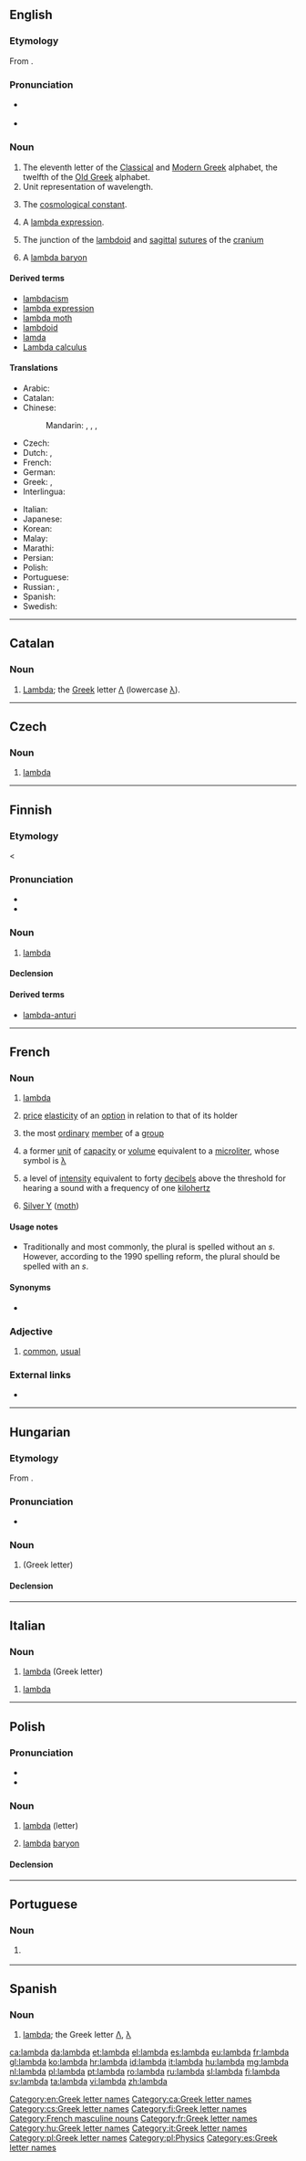 ==English==
{{letter_disp2|kappa|[[image:Greek_uc_lamda.png|42px]][[image:Greek_lc_lamda.png|30px]]|mu|λάμβδα|Λ|λ}}

===Etymology===
From {{etyl|grc|en}} {{m|grc|λάμβδα}}.

===Pronunciation===
* {{a|UK|US}} {{IPA|/ˈlæm.də/|lang=en}}
* {{audio|en-us-lambda.ogg|Audio (US)|lang=en}}

===Noun===
{{en-noun}}

# The eleventh letter of the [[w:Classical Greek|Classical]] and [[w:Modern Greek|Modern Greek]] alphabet, the twelfth of the [[w:Old Greek|Old Greek]] alphabet.
# Unit representation of wavelength.
# {{context|physics|lang=en}} The [[cosmological constant]].
# {{context|computing|programming|lang=en}} A [[lambda expression]].
# {{context|anatomy|lang=en}} The junction of the [[lambdoid]] and [[sagittal]] [[suture]]s of the [[cranium]]
# {{context|physics|lang=en}} A [[lambda baryon]]

====Derived terms====
* [[lambdacism]]
* [[lambda expression]]
* [[lambda moth]]
* [[lambdoid]]
* [[lamda]]
* [[w:Lambda calculus|Lambda calculus]]

====Translations====
{{trans-top|name of the Greek letter}}
* Arabic: {{t|ar|لَامْدَا|f}}
* Catalan: {{t+|ca|lambda|f}}
* Chinese:
*: Mandarin: {{t|cmn|蘭布達|sc=Hani}}, {{t|cmn|兰布达|tr=lánbùdá|sc=Hani}}, {{t+|cmn|蘭姆打|sc=Hani}}, {{t|cmn|兰姆打|tr=lánmǔdǎ|sc=Hani}}
* Czech: {{t|cs|lambda}}
* Dutch: {{t+|nl|lambda|m|f}}, {{t|nl|labda|m|f}}
* French: {{t+|fr|lambda|m}}
* German: {{t+|de|Lambda|n}}
* Greek: {{t+|el|λάμδα|n}}, {{t|el|λάμβδα|n}}
* Interlingua: {{t|ia|lambda}}
{{trans-mid}}
* Italian: {{t+|it|lambda}}
* Japanese: {{t|ja|ラムダ|tr=ramuda|sc=Jpan}}
* Korean: {{t+|ko|람다|sc=Kore}}
* Malay: {{t|ms|lambda}}
* Marathi: {{t|mr|लाम्बडा|n|tr=lāmbaḍā|sc=Deva}}
* Persian: {{t|fa|لاندا|tr=landâ|sc=fa-Arab}}
* Polish: {{t+|pl|lambda|f}}
* Portuguese: {{t+|pt|lambda|m}}
* Russian: {{t+|ru|ля́мбда|f}}, {{t|ru|ла́мбда|f}}
* Spanish: {{t+|es|lambda|f}}
* Swedish: {{t+|sv|lambda|n}}
{{trans-bottom}}

[[Category:en:Greek letter names]]

----

==Catalan==

===Noun===
{{ca-noun|f}}

# [[#English|Lambda]]; the [[Appendix:Greek script|Greek]] letter [[Λ]] (lowercase [[λ]]).

[[Category:ca:Greek letter names]]

----

==Czech==

===Noun===
{{cs-noun|g=n}}

# [[#English|lambda]] {{gloss|Greek letter}}

[[Category:cs:Greek letter names]]

----

==Finnish==

===Etymology===
< {{etyl|grc|fi}} {{term|lang=grc|λάμβδα}}
{{enum|kappa|myy|Greek letter|Λλ|lang=fi}}
{{wikipedia|lang=fi|Lambda}}

===Pronunciation===
* {{fi-IPA|lamda}}
* {{hyphenation|lamb|da|lang=fi}}

===Noun===
{{fi-noun}}

# [[lambda#English|lambda]] {{gloss|Greek letter}}

====Declension====
{{fi-decl-kala|lambd|||a}}

====Derived terms====
* [[lambda-anturi]]

[[Category:fi:Greek letter names]]

----

==French==

===Noun===
{{fr-noun|m|lambda|lambdas}}

# [[#English|lambda]] {{gloss|Greek letter}}
# {{lb|fr|finance}} [[price]] [[elasticity]] of an [[option]] in relation to that of its holder{{attention|fr|check translation of definition from Wiktionaire}}
# {{lb|fr|ethology}} the most [[ordinary]] [[member]] of a [[group]]
# a former [[unit]] of [[capacity]] or [[volume]] equivalent to a [[microliter]], whose symbol is [[λ]]
# {{lb|fr|acoustics}} a level of [[intensity]] equivalent to forty [[decibel]]s above the threshold for hearing a sound with a frequency of one [[kilohertz]]
# [[Silver Y]] ([[moth]])

====Usage notes====
* Traditionally and most commonly, the plural is spelled without an ''s''. However, according to the 1990 spelling reform, the plural should be spelled with an ''s''.

====Synonyms====
* {{sense|moth}} {{l|fr|noctuelle gamma}}

===Adjective===
{{fr-adj|mf}}

# [[common]], [[usual]]

===External links===
* {{R:TLFi}}

[[Category:French masculine nouns]]
[[Category:fr:Greek letter names]]

----

==Hungarian==
{{wikipedia|lang=hu}}

===Etymology===
From {{etyl|grc|hu}} {{term|λάμδα|λάμ(β)δα|lang=grc}}.

===Pronunciation===
* {{hu-IPA}}

===Noun===
{{hu-noun|pl=lambdák}}

# {{l|en|lambda}} (Greek letter)

====Declension====
{{hu-decl-k-back|lambd|á}}{{hu-pos-tok|lambdá}}

[[Category:hu:Greek letter names]]

----

==Italian==

===Noun===
{{wikipedia|lang=it}}
{{head|it|noun|g=m|g2=f|invariable}}

# [[#English|lambda]] (Greek letter)

{{head|it|noun|g=m|invariable}}

# {{context|anatomy|lang=it}} [[#English|lambda]]

[[Category:it:Greek letter names]]

----

==Polish==

===Pronunciation===
* {{IPA|/ˈlambd̪a/|lang=pl}}
* {{audio|Pl-lambda.ogg|audio|lang=pl}}

===Noun===
{{pl-noun|f}}

# [[#English|lambda]] (letter)
# {{context|physics|lang=pl}} [[#English|lambda]] [[baryon]]

====Declension====
{{pl-decl-noun-f|lamb|d}}

[[Category:pl:Greek letter names]]
[[Category:pl:Physics]]

----

==Portuguese==

===Noun===
{{pt-noun|m}}

# {{l|en|lambda}} {{gloss|name of the Greek letter Λ, λ}}

----

==Spanish==

===Noun===
{{es-noun|f}}

# [[#English|lambda]]; the Greek letter [[Λ]], [[λ]]

[[Category:es:Greek letter names]]

[[ca:lambda]]
[[da:lambda]]
[[et:lambda]]
[[el:lambda]]
[[es:lambda]]
[[eu:lambda]]
[[fr:lambda]]
[[gl:lambda]]
[[ko:lambda]]
[[hr:lambda]]
[[id:lambda]]
[[it:lambda]]
[[hu:lambda]]
[[mg:lambda]]
[[nl:lambda]]
[[pl:lambda]]
[[pt:lambda]]
[[ro:lambda]]
[[ru:lambda]]
[[sl:lambda]]
[[fi:lambda]]
[[sv:lambda]]
[[ta:lambda]]
[[vi:lambda]]
[[zh:lambda]]